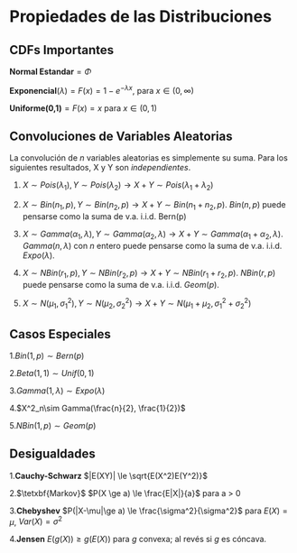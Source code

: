 # Propiedades de las Distribuciones {#props}

## CDFs Importantes
$\textbf{Normal Estandar}=\Phi$

$\textbf{Exponencial}(\lambda)= F(x)=1-e^{-\lambda x}$, para $x \in (0, \infty)$

$\textbf{Uniforme(0,1)}=F(x)=x$ para $x \in (0,1)$

## Convoluciones de Variables Aleatorias
La convolución de $n$ variables aleatorias es simplemente su suma. Para los siguientes resultados, X y Y son $\textit{independientes}$.

1. $X \sim Pois(\lambda_1), Y\sim Pois(\lambda_2) \longrightarrow X+Y \sim Pois(\lambda_1 + \lambda_2)$

2. $X \sim Bin(n_1, p), Y \sim Bin(n_2,p) \longrightarrow X+Y \sim Bin(n_1+n_2, p)$. $Bin(n,p)$ puede pensarse como la suma de v.a. i.i.d. Bern(p)

3. $X \sim Gamma(\alpha _1, \lambda), Y \sim Gamma(\alpha_2, \lambda) \longrightarrow X+Y \sim Gamma(\alpha _1 + \alpha _2, \lambda)$. $Gamma(n,\lambda)$ con $n$ entero puede pensarse como la suma de v.a. i.i.d. $Expo(\lambda)$.

4. $X\sim NBin(r_1, p), Y \sim NBin(r_2, p) \longrightarrow X+Y \sim NBin(r_1+r_2,p)$. $NBin(r,p)$ puede pensarse como la suma de v.a. i.i.d. $Geom(p)$.

5. $X \sim N(\mu_1, \sigma_1^2), Y\sim N(\mu_2, \sigma_2^2) \longrightarrow X+Y\sim N(\mu_1+\mu_2, \sigma_1 ^2+\sigma_2 ^2)$

## Casos Especiales 
1.$Bin(1,p)\sim Bern(p)$

2.$Beta(1,1) \sim Unif(0,1)$

3.$Gamma(1,\lambda)\sim Expo(\lambda)$

4.$X^2_n\sim Gamma(\frac{n}{2}, \frac{1}{2})$

5.$NBin(1,p)\sim Geom(p)$

## Desigualdades 
1.$\textbf{Cauchy-Schwarz}$ $|E(XY)| \le \sqrt{E(X^2)E(Y^2)}$

2.$\tetxbf{Markov}$ $P(X \ge a) \le \frac{E|X|}{a}$ para a > 0

3.$\textbf{Chebyshev}$ $P(|X-\mu|\ge a) \le \frac{\sigma^2}{\sigma^2}$ para $E(X)=\mu$, $Var(X)=\sigma^2$

4.$\textbf{Jensen}$ $E(g(X)) \ge g(E(X))$ para $g$ convexa; al revés si $g$ es cóncava.

